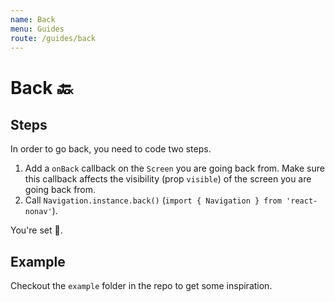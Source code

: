 ```yaml
---
name: Back
menu: Guides
route: /guides/back
---
```


# Back 🔙

## Steps

In order to go back, you need to code two steps.

1. Add a `onBack` callback on the `Screen` you are going back from. Make sure this callback affects the visibility (prop `visible`) of the screen you are going back from.
2. Call `Navigation.instance.back()` (`import { Navigation } from 'react-nonav'`).

You're set 🎸.

## Example

Checkout the `example` folder in the repo to get some inspiration.
